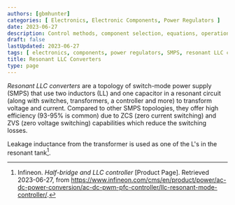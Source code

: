 ```yaml
---
authors: [gbmhunter]
categories: [ Electronics, Electronic Components, Power Regulators ]
date: 2023-06-27
description: Control methods, component selection, equations, operation modes, schematics, examples and more info on resonant LLC converters.
draft: false
lastUpdated: 2023-06-27
tags: [ electronics, components, power regulators, SMPS, resonant LLC converters, inductors, capacitors, transformers ]
title: Resonant LLC Converters
type: page
---
```



<WarningIsNotes />

_Resonant LLC converters_ are a topology of switch-mode power supply (SMPS) that use two inductors (LL) and one capacitor in a resonant circuit (along with switches, transformers, a controller and more) to transform voltage and current. Compared to other SMPS topologies, they offer high efficiency (93-95% is common) due to ZCS (zero current switching) and ZVS (zero voltage switching) capabilities which reduce the switching losses.

Leakage inductance from the transformer is used as one of the L's in the resonant tank[^infineon-half-bridge-and-llc-controller].

[^infineon-half-bridge-and-llc-controller]: Infineon. _Half-bridge and LLC controller_ [Product Page]. Retrieved 2023-06-27, from https://www.infineon.com/cms/en/product/power/ac-dc-power-conversion/ac-dc-pwm-pfc-controller/llc-resonant-mode-controller/.
